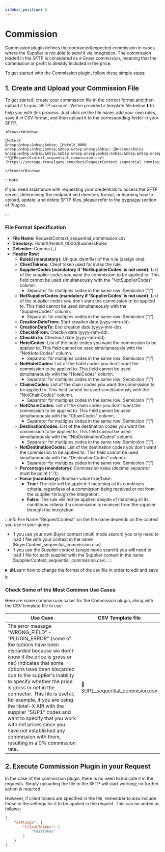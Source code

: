 ```yaml
---
sidebar_position: 5
---
```


# Commission

Commission plugin defines the contracted/expected commission in cases where the Supplier is not able to send it via integration. The commission loaded in the SFTP is considered as a Gross commission, meaning that the commission or profit is already included in the price.

To get started with the Commission plugin, follow these simple steps:

## 1. Create and Upload your Commission File

To get started, create your commission file in the correct format and then upload it to your SFTP account. We've provided a template file below ⬇️ to help you with this process. Just click on the file name, add your own rules, save it in CSV format, and then upload it to the corresponding folder in your SFTP.

```mdx-code-block
<BrowserWindow>

📁HotelX  
&nbsp;&nbsp;&nbsp;&nbsp; 📁HotelX_0000  
&nbsp;&nbsp;&nbsp;&nbsp;&nbsp;&nbsp;&nbsp;&nbsp; 📁BusinessRules  
&nbsp;&nbsp;&nbsp;&nbsp;&nbsp;&nbsp;&nbsp;&nbsp;&nbsp;&nbsp;&nbsp;&nbsp; **📄[RequestContext_sequential_commission.csv](https://storage.travelgate.com/docs/RequestContext_sequential_commission.csv)**

</BrowserWindow>
```

:::note

If you need assistance with requesting your credentials to access the SFTP server, determining the endpoint and directory format, or learning how to upload, update, and delete SFTP files, please refer to the [overview](/docs/apis/for-buyers/hotel-x-pull-buyers-api/plugins/overview) section of Plugins.

:::

### File Format Specification

* **File Name:** RequestContext_sequential_commission.csv 
* **Directory:** HotelX/HotelX\_0000/BusinessRules
* **Delimiter:** Comma (`,`)
* **Header Row:**
   * **RuleId (mandatory):** Unique identifier of the rule (assign one).
   * **ClientTokens:** Client token used for index the rule.
   * **SupplierCodes (mandatory if 'NotSupplierCodes' is not used):** List of the supplier codes you want the commission to be applied to. This field cannot be used simultaneously with the "NotSupplierCodes" column.
      * Separator for multiples codes in the same row: Semicolon (“;”)
   * **NotSupplierCodes (mandatory if 'SupplierCodes' is not used):** List of the supplier codes you don't want the commission to be applied to. This field cannot be used simultaneously with the "SupplierCodes" column.
      * Separator for multiples codes in the same row: Semicolon (“;”).
   * **CreationDateFrom:** Start creation date (yyyy-mm-dd).
   * **CreationDateTo:** End creation date (yyyy-mm-dd).
   * **CheckInFrom:** Checkin date (yyyy-mm-dd).
   * **CheckInTo:** Checkout date (yyyy-mm-dd).
   * **HotelCodes:** List of the hotel codes you want the commission to be applied to. This field cannot be used simultaneously with the "NotHotelCodes" column.
      * Separator for multiples codes in the same row: Semicolon (“;”)
   * **NotHotelCodes:** List of the hotel codes you don't want the commission to be applied to. This field cannot be used simultaneously with the "HotelCodes" column.
      * Separator for multiples codes in the same row: Semicolon (“;”)
   * **ChainsCodes:** List of the chain codes you want the commission to be applied to. This field cannot be used simultaneously with the "NotChainCodes" column.
      * Separator for multiples codes in the same row: Semicolon (“;”)
   * **NotChainCodes:** List of the chain codes you don't want the commission to be applied to. This field cannot be used simultaneously with the "ChainCodes" column.
      * Separator for multiples codes in the same row: Semicolon (“;”)
   * **DestinationCodes:** List of the destination codes you want the commission to be applied to. This field cannot be used simultaneously with the "NotDestinationCodes" column.
      * Separator for multiples codes in the same row: Semicolon (“;”)
   * **NotDestinationCodes:** List of the destination codes you don't want the commission to be applied to. This field cannot be used simultaneously with the "DestinationCodes" column.
      * Separator for multiples codes in the same row: Semicolon (“;”)
   * **Percentage (mandatory):** Commission value (decimal separator must be point (“.”)).
   * **Force (mandatory):** Boolean value true/false.
      * **True:** The rule will be applied if matching all its conditions criteria, regardless of a commission being received or not from the supplier through the integration.
      * **False:** The rule will not be applied despite of matching all its conditions criteria if a commission is received from the supplier through the integration.

:::info File Name
"RequestContext" on the file name depends on the context you use in your query:
* If you use your own Buyer context (multi mode search) you only need to load 1 file with your context in the name (BuyerContext_sequential_commission.csv).
* If you use the Supplier context (single mode search) you will need to load 1 file for each supplier with the Supplier context in the name (SupplierContext_sequential_commission.csv).
:::

<details>
    <summary>📹Learn how to change the format of the csv file in order to edit and save it</summary>
    <div>
        <div><iframe width="560" height="315" src="https://www.youtube.com/embed/XkOk3SkZ0Sg?si=TYhN1QfMwYE1fusw&amp;controls=0" title="YouTube video player" frameborder="0" allow="accelerometer; autoplay; clipboard-write; encrypted-media; gyroscope; picture-in-picture; web-share" allowfullscreen></iframe></div>
    </div>
</details>


### Check Some of the Most Common Use Cases

Here are some common use cases for the Commission plugin, along with the CSV template file to use:

| Use Case                                                      | CSV Template file             |
|---------------------------------------------------------------|-------------------------------|
| The error message "WRONG_FIELD" - "PLUGIN_ERROR" (some of the options have been discarded because we don't know if the price is gross or net) indicates that some options have been discarded due to the supplier's inability to specify whether the price is gross or net in the connector. This file is useful, for example, if you are using the Hotel-X API with the supplier "SUP1" codes and want to specify that you work with net prices since you have not established any commission with them, resulting in a 0% commission rate.  | 📄[SUP1\_sequential\_commision.csv](https://storage.travelgate.com/docs/SUP1_sequential_commission.csv) |


## 2.  Execute Commission Plugin in your Request

In the case of the commission plugin, there is no need to indicate it in the requests. Simply uploading the file to the SFTP will start working; no further action is required.

However, if client tokens are specified in the file, remember to also include those in the settings for it to be applied in the request. This can be added as follows:

```json
{
    "settings": {
        "clientTokens": [
            "testToken"
        ]
    }
}
```
